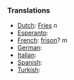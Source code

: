 ===Translations===
*[[Dutch]]: [[Fries]] ''n''
*[[Esperanto]]: [[]]
*[[French]]: [[frison]]? ''m''
*[[German]]: [[]]
*[[Italian]]: [[]]
*[[Spanish]]: [[]]
*[[Turkish]]: [[]]